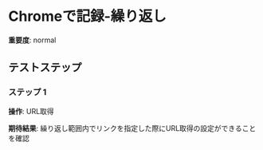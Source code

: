# Chromeで記録-繰り返し

**重要度**: normal

## テストステップ

### ステップ 1

**操作**: URL取得

**期待結果**:
繰り返し範囲内でリンクを指定した際にURL取得の設定ができることを確認

